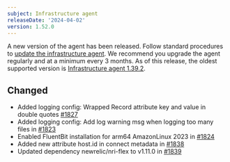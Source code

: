 ```yaml
---
subject: Infrastructure agent
releaseDate: '2024-04-02'
version: 1.52.0
---
```


A new version of the agent has been released. Follow standard procedures to [update the infrastructure agent](https://docs.newrelic.com/docs/infrastructure/install-configure-manage-infrastructure/update-or-uninstall/update-infrastructure-agent). We recommend you upgrade the agent regularly and at a minimum every 3 months. As of this release, the oldest supported version is [Infrastructure agent 1.39.2](https://docs.newrelic.com/docs/release-notes/infrastructure-release-notes/infrastructure-agent-release-notes/new-relic-infrastructure-agent-1392/).

## Changed

* Added logging config: Wrapped Record attribute key and value in double quotes [#1827](https://github.com/newrelic/infrastructure-agent/pull/1827)
* Added logging config: Add log warning msg when logging too many files in [#1823](https://github.com/newrelic/infrastructure-agent/pull/1823)
* Enabled FluentBit installation for arm64 AmazonLinux 2023 in [#1824](https://github.com/newrelic/infrastructure-agent/pull/1824)
* Added new attribute host.id in connect metadata in [#1838](https://github.com/newrelic/infrastructure-agent/pull/1838)
* Updated dependency newrelic/nri-flex to v1.11.0 in [#1839](https://github.com/newrelic/infrastructure-agent/pull/1839)
